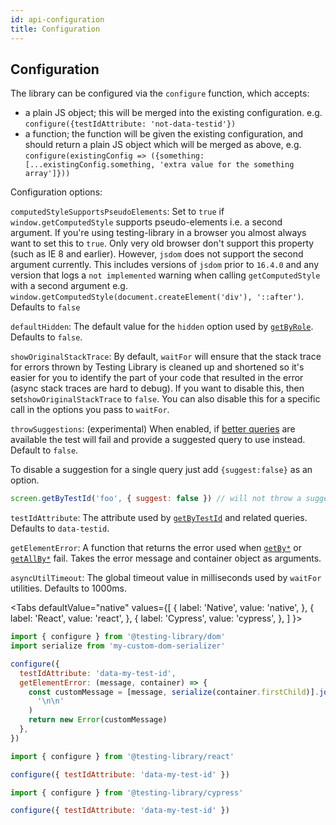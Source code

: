 ```yaml
---
id: api-configuration
title: Configuration
---
```



## Configuration

The library can be configured via the `configure` function, which accepts:

- a plain JS object; this will be merged into the existing configuration. e.g.
  `configure({testIdAttribute: 'not-data-testid'})`
- a function; the function will be given the existing configuration, and should
  return a plain JS object which will be merged as above, e.g.
  `configure(existingConfig => ({something: [...existingConfig.something, 'extra value for the something array']}))`

Configuration options:

`computedStyleSupportsPseudoElements`: Set to `true` if
`window.getComputedStyle` supports pseudo-elements i.e. a second argument. If
you're using testing-library in a browser you almost always want to set this to
`true`. Only very old browser don't support this property (such as IE 8 and
earlier). However, `jsdom` does not support the second argument currently. This
includes versions of `jsdom` prior to `16.4.0` and any version that logs a
`not implemented` warning when calling `getComputedStyle` with a second argument
e.g. `window.getComputedStyle(document.createElement('div'), '::after')`.
Defaults to `false`

`defaultHidden`: The default value for the `hidden` option used by
[`getByRole`](api-queries.mdx#byrole). Defaults to `false`.

`showOriginalStackTrace`: By default, `waitFor` will ensure that the stack trace
for errors thrown by Testing Library is cleaned up and shortened so it's easier
for you to identify the part of your code that resulted in the error (async
stack traces are hard to debug). If you want to disable this, then
set`showOriginalStackTrace` to `false`. You can also disable this for a specific
call in the options you pass to `waitFor`.

`throwSuggestions`: (experimental) When enabled, if
[better queries](https://testing-library.com/docs/guide-which-query) are
available the test will fail and provide a suggested query to use instead.
Default to `false`.

To disable a suggestion for a single query just add `{suggest:false}` as an
option.

```js
screen.getByTestId('foo', { suggest: false }) // will not throw a suggestion
```

`testIdAttribute`: The attribute used by
[`getByTestId`](api-queries.mdx#bytestid) and related queries. Defaults to
`data-testid`.

`getElementError`: A function that returns the error used when
[`getBy*`](api-queries.mdx#getby) or [`getAllBy*`](api-queries.mdx#getallby)
fail. Takes the error message and container object as arguments.

`asyncUtilTimeout`: The global timeout value in milliseconds used by `waitFor`
utilities. Defaults to 1000ms.

<Tabs defaultValue="native" values={[ { label: 'Native', value: 'native', }, {
label: 'React', value: 'react', }, { label: 'Cypress', value: 'cypress', }, ] }>
<TabItem value="native">

```js title="setup-tests.js"
import { configure } from '@testing-library/dom'
import serialize from 'my-custom-dom-serializer'

configure({
  testIdAttribute: 'data-my-test-id',
  getElementError: (message, container) => {
    const customMessage = [message, serialize(container.firstChild)].join(
      '\n\n'
    )
    return new Error(customMessage)
  },
})
```

  </TabItem>
  <TabItem value="react">

```js title="setup-tests.js"
import { configure } from '@testing-library/react'

configure({ testIdAttribute: 'data-my-test-id' })
```

  </TabItem>
  <TabItem value="cypress">

```js title="setup-tests.js"
import { configure } from '@testing-library/cypress'

configure({ testIdAttribute: 'data-my-test-id' })
```

  </TabItem>
  </Tabs>
